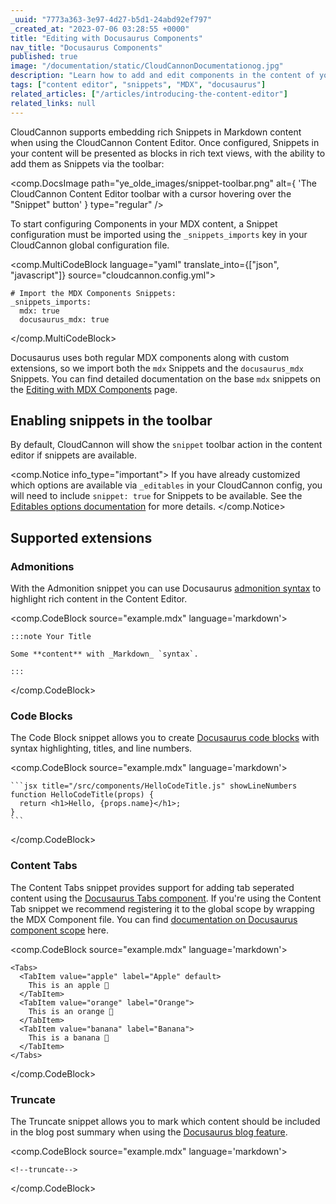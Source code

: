 ```yaml
---
_uuid: "7773a363-3e97-4d27-b5d1-24abd92ef797"
_created_at: "2023-07-06 03:28:55 +0000"
title: "Editing with Docusaurus Components"
nav_title: "Docusaurus Components"
published: true
image: "/documentation/static/CloudCannonDocumentationog.jpg"
description: "Learn how to add and edit components in the content of your Docusaurus website via CloudCannon."
tags: ["content editor", "snippets", "MDX", "docusaurus"]
related_articles: ["/articles/introducing-the-content-editor"]
related_links: null
---
```


CloudCannon supports embedding rich Snippets in Markdown content when using the CloudCannon Content Editor. Once configured, Snippets in your content will be presented as blocks in rich text views, with the ability to add them as Snippets via the toolbar:

<comp.DocsImage
  path="ye_olde_images/snippet-toolbar.png"
  alt={
    'The CloudCannon Content Editor toolbar with a cursor hovering over the "Snippet" button'
  }
  type="regular"
/>

To start configuring Components in your MDX content, a Snippet configuration must be imported using the `_snippets_imports` key in your CloudCannon global configuration file.

<comp.MultiCodeBlock language="yaml" translate_into={["json", "javascript"]} source="cloudcannon.config.yml">
```
# Import the MDX Components Snippets:
_snippets_imports:
  mdx: true
  docusaurus_mdx: true

```
</comp.MultiCodeBlock>

Docusaurus uses both regular MDX components along with custom extensions, so we import both the `mdx` Snippets and the `docusaurus_mdx` Snippets. You can find detailed documentation on the base `mdx` snippets on the [Editing with MDX Components](/documentation/articles/editing-with-mdx-components/) page.

## Enabling snippets in the toolbar
By default, CloudCannon will show the `snippet` toolbar action in the content editor if snippets are available.

<comp.Notice info_type="important">
  If you have already customized which options are available via `_editables` in your CloudCannon config, you will need to include `snippet: true` for Snippets to be available. See the [Editables options documentation](/documentation/articles/defining-editable-regions-in-your-html/#options) for more details.
</comp.Notice>

## Supported extensions

### Admonitions

With the Admonition snippet you can use Docusaurus [admonition syntax](https://docusaurus.io/docs/markdown-features/admonitions) to highlight rich content in the Content Editor.

<comp.CodeBlock source="example.mdx" language='markdown'>
```
:::note Your Title

Some **content** with _Markdown_ `syntax`.

:::
```
</comp.CodeBlock>

### Code Blocks

The Code Block snippet allows you to create [Docusaurus code blocks](https://docusaurus.io/docs/markdown-features/code-blocks) with syntax highlighting, titles, and line numbers.

<comp.CodeBlock source="example.mdx" language='markdown'>
````
```jsx title="/src/components/HelloCodeTitle.js" showLineNumbers
function HelloCodeTitle(props) {
  return <h1>Hello, {props.name}</h1>;
}
```
````
</comp.CodeBlock>

### Content Tabs

The Content Tabs snippet provides support for adding tab seperated content using the [Docusaurus Tabs component](https://docusaurus.io/docs/markdown-features/tabs). If you're using
the Content Tab snippet we recommend registering it to the global scope by wrapping the MDX Component file.
You can find [documentation on Docusaurus component scope](https://docusaurus.io/docs/markdown-features/react#mdx-component-scope) here.

<comp.CodeBlock source="example.mdx" language='markdown'>
```
<Tabs>
  <TabItem value="apple" label="Apple" default>
    This is an apple 🍎
  </TabItem>
  <TabItem value="orange" label="Orange">
    This is an orange 🍊
  </TabItem>
  <TabItem value="banana" label="Banana">
    This is a banana 🍌
  </TabItem>
</Tabs>
```
</comp.CodeBlock>

### Truncate

The Truncate snippet allows you to mark which content should be included in the blog post summary when using the [Docusaurus blog feature](https://docusaurus.io/docs/blog).

<comp.CodeBlock source="example.mdx" language='markdown'>
```
<!--truncate-->
```
</comp.CodeBlock>